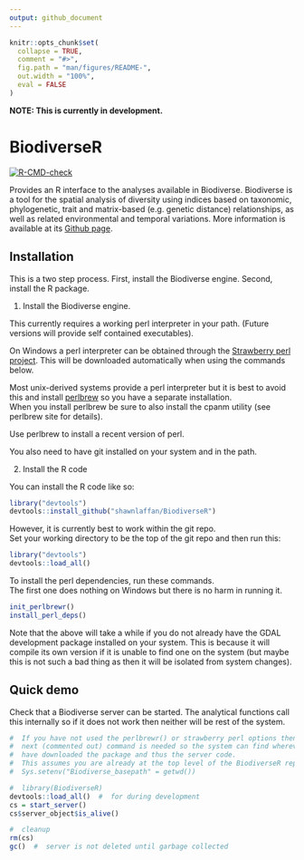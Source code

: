 ```yaml
---
output: github_document
---
```


<!-- README.md is generated from README.Rmd. Please edit that file -->

```r
knitr::opts_chunk$set(
  collapse = TRUE,
  comment = "#>",
  fig.path = "man/figures/README-",
  out.width = "100%",
  eval = FALSE
)
```

**NOTE: This is currently in development. **

# BiodiverseR    

<!-- badges: start -->
[![R-CMD-check](https://github.com/shawnlaffan/Biodiverse-R/actions/workflows/R-CMD-check.yaml/badge.svg)](https://github.com/shawnlaffan/Biodiverse-R/actions/workflows/R-CMD-check.yaml)
<!-- badges: end -->

Provides an R interface to the analyses available in Biodiverse. Biodiverse 
is a tool for the spatial analysis of diversity using indices based on taxonomic, 
phylogenetic, trait and matrix-based (e.g. genetic distance) relationships, 
as well as related environmental and temporal variations. More information is 
available at its [Github page](https://github.com/shawnlaffan/biodiverse).

## Installation

This is a two step process.  First, install the Biodiverse engine.  Second, install the R package.  

1. Install the Biodiverse engine. 

This currently requires a working perl interpreter in your path.
(Future versions will provide self contained executables).

On Windows a perl interpreter can be obtained through the [Strawberry perl project](https://strawberryperl.com/releases.html).
This will be downloaded automatically when using the commands below.  

Most unix-derived systems provide a perl interpreter but it is best to avoid this and install 
[perlbrew](https://perlbrew.pl/) so you have a separate installation.  
When you install perlbrew be sure to also install the cpanm utility (see
perlbrew site for details).  

Use perlbrew to install a recent version of perl.

You also need to have git installed on your system and in the path.


2. Install the R code


You can install the R code like so:

``` r
library("devtools")
devtools::install_github("shawnlaffan/BiodiverseR")
```

However, it is currently best to work within the git repo.  
Set your working directory to be the top of the git repo and then run this:

```r
library("devtools")
devtools::load_all()
```

To install the perl dependencies, run these commands.  
The first one does nothing on Windows but there is no harm in running it.  

```r
init_perlbrewr()
install_perl_deps()
```

Note that the above will take a while if you do not already have the GDAL development
package installed on your system.  This is because it will compile its own version if
it is unable to find one on the system (but maybe this is not such a bad thing as then
it will be isolated from system changes).



## Quick demo

Check that a Biodiverse server can be started.  The analytical functions call 
this internally so if it does not work then neither will be rest of the system.

```r
#  If you have not used the perlbrewr() or strawberry perl options then this 
#  next (commented out) command is needed so the system can find wherever you 
#  have downloaded the package and thus the server code. 
#  This assumes you are already at the top level of the BiodiverseR repository.  
#  Sys.setenv("Biodiverse_basepath" = getwd())

#  library(BiodiverseR)
devtools::load_all()  #  for during development 
cs = start_server()
cs$server_object$is_alive()

#  cleanup
rm(cs)
gc()  #  server is not deleted until garbage collected
```
